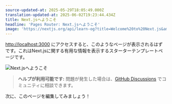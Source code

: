 ```yaml
---
source-updated-at: 2025-05-29T18:05:49.000Z
translation-updated-at: 2025-06-02T19:23:44.434Z
title: Next.jsへようこそ
headline: 'Pages Router: Next.jsへようこそ'
image: 'https://nextjs.org/api/learn-og?title=Welcome%20to%20Next.js&amp;chapter=2'
---
```


[http://localhost:3000](http://localhost:3000) にアクセスすると、このようなページが表示されるはずです。これはNext.jsに関する有用な情報を表示するスターターテンプレートページです。

![Next.jsへようこそ](https://h8DxKfmAPhn8O0p3.public.blob.vercel-storage.com/learn/pages-router/create-nextjs-app/welcome-to-nextjs.png)

> **ヘルプが利用可能です:** 問題が発生した場合は、[GitHub Discussions](https://github.com/vercel/next.js/discussions) でコミュニティに相談できます。

次に、このページを編集してみましょう！
